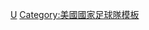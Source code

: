 {{National squad
 | name      = 2009年聯合會盃足球賽美國參賽名單
  | bg          = white
  | fg          = #002868
  | bordercolor = #BF0A30
 | country   = 美國
 | flag      = United States
 | comp link = 2009年洲際國家盃
 | comp      = 2009年-{zh-hans:联合会杯;zh-hk:洲際國家盃;zh-tw:聯合會盃;}-
 | p1        = [[添·侯活|-{zh-hans:霍华德;zh-hk:侯活;zh-tw:霍華;}-]]
 | p2        = [[Jonathan Bornstein|-{zh-hans:博恩斯坦;zh-hk:邦尼史甸;zh-tw:伯恩斯坦;}-]]
 | p3        = [[卡洛斯·曼紐·柏卡尼格拉|-{zh-hans:博卡内格拉;zh-hk:保簡尼加;zh-tw:博卡內格拉;}-]]
 | p4        = [[Conor Casey|-{zh-hans:凯西;zh-hk:卡斯;zh-tw:凱西;}-]]
 | p5        = [[奥古齐·奥涅乌|-{zh-hans:奥涅乌;zh-hk:安恩胡;zh-tw:恩耶胡;}-]]
 | p6        = [[希夫·皮雅斯|-{zh-hans:皮尔斯;zh-hk:希夫·皮雅斯;zh-tw:皮爾斯;}-]]
 | p7        = [[达马库斯·比斯利|-{zh-hans:比斯利;zh-hk:比士利;zh-tw:比斯利;}-]]
 | p8        = [[奇連·丹普西|-{zh-hans:登普西;zh-hk:丹普西;zh-tw:登普西;}-]]
 | p9        = [[查理·戴维斯 (足球員)|-{zh-hans:戴维斯; zh-hant:查理·戴維斯;}-]]
 | p10       = [[蘭頓·當奴雲|-{zh-hans:多诺万;zh-hk:當奴雲;zh-tw:唐納文;}-]] 
 | p11       = [[Marvell Wynne (soccer)|-{zh-hans:温;zh-hk:馬維爾·雲尼;zh-tw:維尼;}-]]
 | p12       = [[米高·巴特利|-{zh-hans:迈克尔·布拉德利;zh-hk:米高·巴特利;zh-tw:麥可·布拉德利;}-]]
 | p13       = [[列卡度·奇勒|-{zh-hans:里卡多·克拉克;zh-hk:列卡度·奇勒;zh-tw:克拉克;}-]]
 | p14       = [[丹尼·卡利夫|卡利夫]]
 | p15       = [[Jay DeMerit|-{zh-hans:德梅里特;zh-hk:迪美列;zh-tw:德梅里特;}-]]
 | p16       = [[Sacha Kljestan|-{zh-hans:克列斯坦;zh-hk:基捷斯坦;zh-tw:克傑斯坦;}-]]
 | p17       = [[祖斯·艾迪杜里|-{zh-hans:阿尔蒂多雷;zh-hk:艾迪杜里;zh-tw:阿爾蒂多雷;}-]]
 | p18       = [[布拉德·古赞|-{zh-hans:古赞;zh-hk:古辛;zh-tw:古贊;}-]]
 | p19       = [[弗雷迪·阿杜|-{zh-hans:弗雷迪·阿杜;zh-hk:費迪·艾度;zh-tw:弗雷迪·阿杜;}-]]
 | p20       = [[José Francisco Torres|-{zh-hans:托雷斯;zh-hk:荷西·托利斯;zh-tw:托雷斯;}-]]
 | p21       = [[乔纳森·斯佩克特|-{zh-hans:斯佩克特;zh-hk:史柏達;zh-tw:斯佩克托;}-]]
 | p22       = [[Benny Feilhaber|-{zh-hans:费尔哈伯;zh-hk:費爾夏柏;zh-tw:費爾哈伯;}-]]
 | p23       = [[Luis Robles|-{zh-hans:罗布莱斯;zh-hk:路爾斯·盧保斯;zh-tw:羅布爾斯;}-]]
 | coach     = [[卜·巴特利|-{zh-hans:布拉德利;zh-hk:巴特利;zh-tw:布拉德利;}-]]
}}<noinclude>
[[Category:2009年聯合會盃足球賽參賽名單模板|U]]
[[Category:美國國家足球隊模板]]
</noinclude>